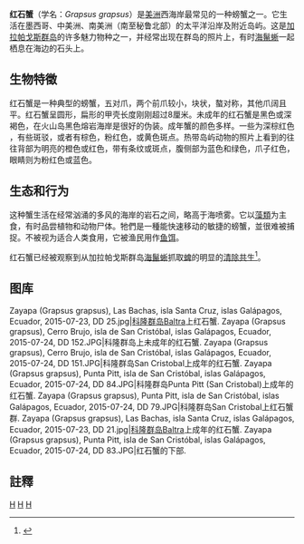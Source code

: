 {{Speciesbox
| taxon = Grapsus grapsus
| image = Zayapa (Grapsus grapsus), Las Bachas, isla Baltra, islas Galápagos, Ecuador, 2015-07-23, DD 30.JPG
| binomial_authority = ([[Linnaeus|Linnaeus]], 1758)<ref>{{ITIS |id=99072 |taxon=''Grapsus grapsus'' (Linnaeus, 1758) |accessdate=2011-02-23}}</ref>
}}

'''红石蟹'''（学名：''Grapsus grapsus''）是[[美洲|美洲]]西海岸最常见的一种螃蟹之一。它生活在墨西哥、中美洲、南美洲（南至秘鲁北部）的太平洋沿岸及附近岛屿。这是[[加拉帕戈斯群岛|加拉帕戈斯群岛]]的许多魅力物种之一，并经常出现在群岛的照片上，有时[[海鬣蜥|海鬣蜥]]一起栖息在海边的石头上。

== 生物特徵 ==
红石蟹是一种典型的螃蟹，五对爪，两个前爪较小，块状，螯对称，其他爪阔且平。红石蟹呈圆形，扁形的甲壳长度刚刚超过8厘米。未成年的红石蟹是黑色或深褐色，在火山岛黑色熔岩海岸是很好的伪装。成年蟹的颜色多样。一些为深棕红色​​，有些斑驳，或者有棕色，粉红色，或黄色斑点。热带岛屿动物的照片上看到的往往背部为明亮的橙色或红色，带有条纹或斑点，腹侧部为蓝色和绿色，爪子红色，眼睛则为粉红色或蓝色。

== 生态和行为 ==
这种蟹生活在经常汹涌的多风的海岸的岩石之间，略高于海喷雾。它以[[藻類|藻類]]为主食，有时品尝植物和动物尸体。牠們是一種能快速移动的敏捷的螃蟹，並很难被捕捉。不被视为适合人类食用，它被渔民用作[[鱼饵|鱼饵]]。

红石蟹已经被观察到从加拉帕戈斯群岛[[海鬣蜥|海鬣蜥]]抓取[[真蜱科|蜱]]的明显的[[清除共生|清除共生]]<ref name="MacFarlandReeder">{{cite journal |author1=Craig G. Macfarland |author2=W. G. Reeder |year=1974 |title=Cleaning symbiosis involving Galápagos tortoises and two species of Darwin's finches |journal=[[Zeitschrift_für_Tierpsychologie|Zeitschrift für Tierpsychologie]] |volume=34 |issue=5 |pages=464–483 |doi=10.1111/j.1439-0310.1974.tb01816.x}}</ref>。

==图库==
<gallery>
Zayapa (Grapsus grapsus), Las Bachas, isla Santa Cruz, islas Galápagos, Ecuador, 2015-07-23, DD 25.jpg|[[科隆群岛|科隆群岛]]Baltra上红石蟹.
Zayapa (Grapsus grapsus), Cerro Brujo, isla de San Cristóbal, islas Galápagos, Ecuador, 2015-07-24, DD 152.JPG|科隆群岛上未成年的红石蟹.
Zayapa (Grapsus grapsus), Cerro Brujo, isla de San Cristóbal, islas Galápagos, Ecuador, 2015-07-24, DD 151.JPG|科隆群岛San Cristobal上成年的红石蟹.
Zayapa (Grapsus grapsus), Punta Pitt, isla de San Cristóbal, islas Galápagos, Ecuador, 2015-07-24, DD 84.JPG|科隆群岛Punta Pitt (San Cristobal)上成年的红石蟹.
Zayapa (Grapsus grapsus), Punta Pitt, isla de San Cristóbal, islas Galápagos, Ecuador, 2015-07-24, DD 79.JPG|科隆群岛San Cristobal上红石蟹群.
Zayapa (Grapsus grapsus), Las Bachas, isla Santa Cruz, islas Galápagos, Ecuador, 2015-07-23, DD 21.jpg|[[科隆群岛|科隆群岛]]Baltra上成年的红石蟹.
Zayapa (Grapsus grapsus), Punta Pitt, isla de San Cristóbal, islas Galápagos, Ecuador, 2015-07-24, DD 83.JPG|红石蟹的下部.
</gallery>

== 註釋 ==
{{commonscat|Grapsus grapsus}}
{{reflist}}
{{taxonbar}}
[[Category:方蟹屬|H]]
[[Category:1758年描述的甲殼動物|H]]
[[Category:_卡尔·林奈命名的生物分类|H]]